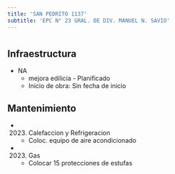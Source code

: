 ```yaml
---
title: 'SAN PEDRITO 1137'
subtitle: 'EPC N° 23 GRAL. DE DIV. MANUEL N. SAVIO'
---
```


#
## Infraestructura

* NA 
    + mejora edilicia - Planificado 
    + Inicio de obra: Sin fecha de inicio 






## Mantenimiento

*  (2023) Calefaccion y Refrigeracion 
    + Coloc. equipo de aire acondicionado

*  (2023) Gas 
    + Colocar 15 protecciones de estufas



